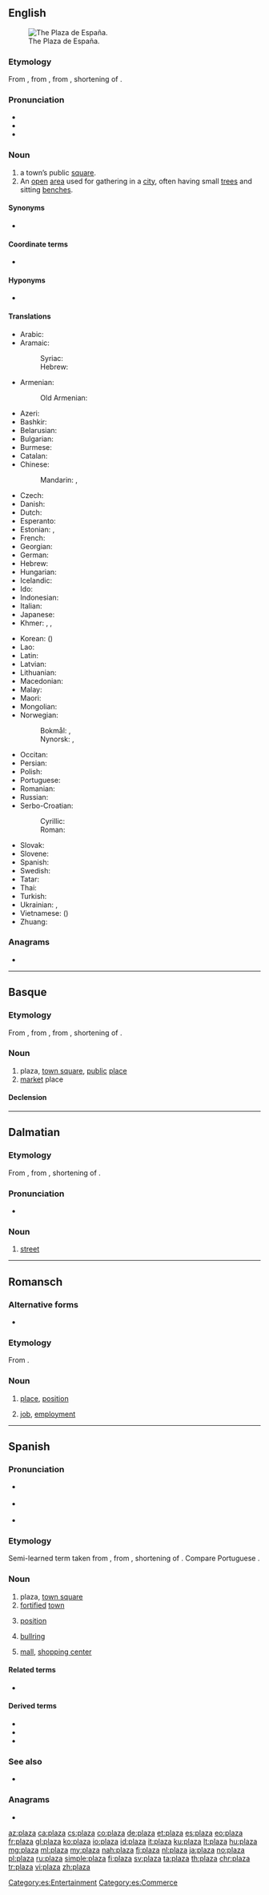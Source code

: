 {{also|Plaza|plaża|plaža|płaza}}
==English==
[[Image:Spain Andalusia Seville BW 2015-10-23 15-35-15.jpg|thumb|right|The Plaza de España.]]

===Etymology===
From {{der|en|es|plaza||town-square or central place of gathering}}, from {{der|en|la|platea}}, from {{der|en|grc|πλατεῖα}}, shortening of {{m|grc|πλατεῖα}} {{m|grc|ὁδός||broad way}}.

===Pronunciation===
* {{IPA|/ˈplɑːzə/|/ˈplæzə/|lang=en}}
* {{audio|en-us-plaza.ogg|Audio (US)|lang=en}}
* {{rhymes|ɑːzə|æzə|lang=en}}

===Noun===
{{en-noun}}

# a town’s public [[square]].
# An [[open]] [[area]] used for gathering in a [[city]], often having small [[tree]]s and sitting [[bench]]es.

====Synonyms====
* {{l|en|square}}

====Coordinate terms====
* {{l|en|concourse}} <!-- indoor -->

====Hyponyms====
* {{l|en|circus}} <!-- round -->

====Translations====
{{trans-top|a towns' public square}}
* Arabic: {{t+|ar|مَيْدَان|m}}
* Aramaic:
*: Syriac: {{t|arc|ܫܘܩܐ|m|tr=šūqā’|sc=Syrc}}
*: Hebrew: {{t|arc|שוקא|m|tr=šūqā’|sc=Hebr}}
* Armenian: {{t+|hy|հրապարակ}}
*: Old Armenian: {{t|xcl|շուկայ}}
* Azeri: {{t+|az|meydan}}
* Bashkir: {{t|ba|майҙан|sc=Cyrl}}
* Belarusian: {{t|be|пло́шча|f|sc=Cyrl}}
* Bulgarian: {{t+|bg|пло́щад|m|sc=Cyrl}}
* Burmese: {{t-needed|my}}
* Catalan: {{t+|ca|plaça}}
* Chinese:
*: Mandarin: {{t+|cmn|廣場|sc=Hani}}, {{t+|cmn|广场|tr=guǎngchǎng|sc=Hani}}
* Czech: {{t+|cs|náměstí|n}}
* Danish: {{t+|da|torv|n}}
* Dutch: {{t+|nl|plein|n}}
* Esperanto: {{t|eo|placo}}
* Estonian: {{t|et|väljak}}, {{t+|et|plats}}
* French: {{t+|fr|place|f}}
* Georgian: {{t|ka|მოედანი}}
* German: {{t+|de|Platz|m}}
* Hebrew: {{t|he|כיכר|alt=כיכר \ כִּכָּר|tr=kikár|sc=Hebr}}
* Hungarian: {{t+|hu|tér}}
* Icelandic: {{t+|is|torg|n}}
* Ido: {{t+|io|placo}}
* Indonesian: {{t+|id|lapangan}}
* Italian: {{t+|it|piazza}}
* Japanese: {{t+|ja|広場|tr=[[ひろば]], hiroba|sc=Jpan}}
* Khmer: {{t|km|ផ្លាហ្សា|tr=plaazaa|sc=Khmr}}, {{t|km|ទីលាន|tr=tii lien|sc=Khmr}}, {{t+|km|ប្រាង្គណ៍|tr=praaŋ|sc=Khmr}}
{{trans-mid}}
* Korean: {{t+|ko|광장|sc=Kore}} ({{t+|ko|廣場|sc=Kore}})
* Lao: {{t-needed|lo}}
* Latin: {{t|la|platea}}
* Latvian: {{t|lv|skvērs|m}}
* Lithuanian: {{t+|lt|aikštė|f}}
* Macedonian: {{t|mk|пло́штад|m}}
* Malay: {{t|ms|dataran}}
* Maori: {{t|mi|marae}}
* Mongolian: {{t+|mn|талбай|sc=Cyrl}}
* Norwegian:
*: Bokmål: {{t+|nb|torg|n}}, {{t+|nb|plass|m}}
*: Nynorsk: {{t|nn|torg|n}}, {{t|nn|plass|m}}
* Occitan: {{t+|oc|plaça}}
* Persian: {{t+|fa|میدان|tr=meydân|sc=fa-Arab}}
* Polish: {{t+|pl|plac|m}}
* Portuguese: {{t+|pt|praça|f}}
* Romanian: {{t+|ro|piață|f}}
* Russian: {{t+|ru|пло́щадь|f}}
* Serbo-Croatian:
*: Cyrillic: {{t|sh|трг|m}}
*: Roman: {{t+|sh|trg|m}}
* Slovak: {{t+|sk|námestie|n}}
* Slovene: {{t+|sl|trg|m}}
* Spanish: {{t+|es|plaza|f}}
* Swedish: {{t+|sv|torg|n}}
* Tatar: {{t+|tt|мәйдан|sc=Cyrl}}
* Thai: {{t-needed|th}}
* Turkish: {{t+|tr|meydan}}
* Ukrainian: {{t|uk|пло́ща|f|sc=Cyrl}}, {{t+|uk|майда́н|m|sc=Cyrl}}
* Vietnamese: {{t+|vi|quảng trường}} ({{t|vi|廣場}})
* Zhuang: {{t-needed|za}}
{{trans-bottom}}

===Anagrams===
* {{l|en|La Paz}}

----

==Basque==

===Etymology===
From {{der|eu|es|plaza}}, from {{der|eu|la|platea}}, from {{der|eu|grc|πλατεῖα}}, shortening of {{m|grc|πλατεῖα}} {{m|grc|ὁδός||broad way}}.

===Noun===
{{eu-noun}}

# plaza, [[town square]], [[public]] [[place]]
# [[market]] place

====Declension====
{{eu-decl-inanim noun-a|AW=plaz|a=1}}

----

==Dalmatian==

===Etymology===
From {{der|dlm|la|platea}}, from {{der|dlm|grc|πλατεῖα}}, shortening of {{m|grc|πλατεῖα}} {{m|grc|ὁδός||broad way}}.

===Pronunciation===
* {{IPA|/ˈplat͡sa/|lang=dlm}}

===Noun===
{{head|dlm|noun|g=f}}

# [[street]]

----

==Romansch==

===Alternative forms===
* {{qualifier|Rumantsch Grischun|Sursilvan|Surmiran|Puter|Vallader}} {{l|rm|plazza}}

===Etymology===
From {{der|rm|la|platēa}}.

===Noun===
{{rm-noun|f}}

# {{lb|rm|Sutsilvan}} [[place]], [[position]]
# {{lb|rm|Sutsilvan}} [[job]], [[employment]]

----

==Spanish==
{{wikipedia|lang=es}}
===Pronunciation===
* {{a|archaic}} {{IPA|[ˈpla̠.dsa̠]|[ˈpla̠.tsa̠]|lang=es}}
* {{a|Castilian}} {{IPA|[ˈpla̠.θa̠]|lang=es}}
* {{a|Others}} {{IPA|[ˈpla̠.sa̠]|lang=es}}
===Etymology===
Semi-learned term taken from {{der|es|la|platea}}, from {{der|es|grc|πλατεῖα}}, shortening of {{m|grc|πλατεῖα}} {{m|grc|ὁδός||broad way}}. Compare Portuguese {{m|pt|praça}}.

===Noun===
{{es-noun|f}}

# plaza, [[town square]]
# [[fortified]] [[town]]
# {{lb|es|employment}} [[position]]
# {{lb|es|entertainment}} [[bullring]]
# {{lb|es|commerce}} [[mall]], [[shopping center]]

====Related terms====
* {{l|es|plazo}}

====Derived terms====
* {{l|es|aplazar}}
* {{l|es|plazoleta}}
* {{l|es|plazuela}}

===See also===
* {{l|es|zócalo}}

===Anagrams===
* {{l|es|La Paz}}

[[Category:es:Entertainment]]
[[Category:es:Commerce]]

[[az:plaza]]
[[ca:plaza]]
[[cs:plaza]]
[[co:plaza]]
[[de:plaza]]
[[et:plaza]]
[[es:plaza]]
[[eo:plaza]]
[[fr:plaza]]
[[gl:plaza]]
[[ko:plaza]]
[[io:plaza]]
[[id:plaza]]
[[it:plaza]]
[[ku:plaza]]
[[lt:plaza]]
[[hu:plaza]]
[[mg:plaza]]
[[ml:plaza]]
[[my:plaza]]
[[nah:plaza]]
[[fj:plaza]]
[[nl:plaza]]
[[ja:plaza]]
[[no:plaza]]
[[pl:plaza]]
[[ru:plaza]]
[[simple:plaza]]
[[fi:plaza]]
[[sv:plaza]]
[[ta:plaza]]
[[th:plaza]]
[[chr:plaza]]
[[tr:plaza]]
[[vi:plaza]]
[[zh:plaza]]